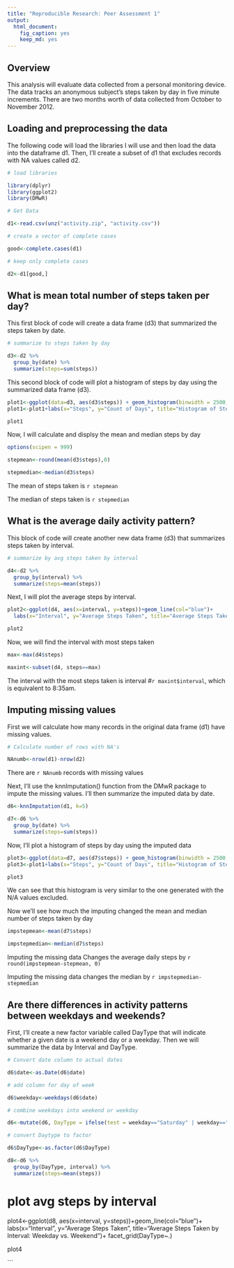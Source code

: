 ```yaml
---
title: "Reproducible Research: Peer Assessment 1"
output: 
  html_document:
    fig_caption: yes
    keep_md: yes
---
```

## Overview

This analysis will evaluate data collected from a personal monitoring device.  The data tracks an anonymous subject's steps taken by day in five minute increments.  There are two months worth of data collected from October to November 2012.

## Loading and preprocessing the data

The following code will load the libraries I will use and then load the data into the dataframe d1. Then, I'll create a subset of d1 that excludes records with NA values called d2.

```r

# load libraries

library(dplyr)
library(ggplot2)
library(DMwR)

# Get Data

d1<-read.csv(unz("activity.zip", "activity.csv"))

# create a vector of complete cases

good<-complete.cases(d1)

# keep only complete cases

d2<-d1[good,]
```

## What is mean total number of steps taken per day?

This first block of code will create a data frame (d3) that summarized the steps taken by date.

```r

# summarize to steps taken by day

d3<-d2 %>%
  group_by(date) %>%
  summarize(steps=sum(steps))
```

This second block of code will plot a histogram of steps by day using the summarized data frame (d3).

```r

plot1<-ggplot(data=d3, aes(d3$steps)) + geom_histogram(binwidth = 2500, col="black", fill="blue")
plot1<-plot1+labs(x="Steps", y="Count of Days", title="Histogram of Steps per Day")

plot1

```

Now, I will calculate and displsy the mean and median steps by day


```r

options(scipen = 999)

stepmean<-round(mean(d3$steps),0)

stepmedian<-median(d3$steps)

```

The mean of steps taken is `r stepmean`

The median of steps taken is `r stepmedian`


## What is the average daily activity pattern?

This block of code will create another new data frame (d3) that summarizes steps taken by interval.

```r

# summarize by avg steps taken by interval

d4<-d2 %>%
  group_by(interval) %>%
  summarize(steps=mean(steps))
```

Next, I will plot the average steps by interval.

```r

plot2<-ggplot(d4, aes(x=interval, y=steps))+geom_line(col="blue")+
  labs(x="Interval", y="Average Steps Taken", title="Average Steps Taken by Interval")

plot2

```

Now, we will find the interval with most steps taken

```r

max<-max(d4$steps)

maxint<-subset(d4, steps==max)

```

The interval with the most steps taken is interval #`r maxint$interval`, which is equivalent to 8:35am.

## Imputing missing values

First we will calculate how many records in the original data frame (d1) have missing values.
 
```r

# Calculate number of rows with NA's

NAnumb<-nrow(d1)-nrow(d2)

```

There are `r NAnumb` records with missing values

Next, I'll use the knnImputation() function from the DMwR package to impute the missing values.  I'll then summarize the imputed data by date.

```r

d6<-knnImputation(d1, k=5)

d7<-d6 %>%
  group_by(date) %>%
  summarize(steps=sum(steps))
```

Now, I'll plot a histogram of steps by day using the imputed data

```r

plot3<-ggplot(data=d7, aes(d7$steps)) + geom_histogram(binwidth = 2500, col="black", fill="blue")
plot3<-plot1+labs(x="Steps", y="Count of Days", title="Histogram of Steps per Day - Imputed N/A")

plot3
```

We can see that this histogram is very similar to the one generated with the N/A values excluded.

Now we'll see how much the imputing changed the mean and median number of steps taken by day

```r

impstepmean<-mean(d7$steps)

impstepmedian<-median(d7$steps)

```

Imputing the missing data Changes the average daily steps by `r round(impstepmean-stepmean, 0)`

Imputing the missing data changes the median by `r impstepmedian-stepmedian`


## Are there differences in activity patterns between weekdays and weekends?

First, I'll create a new factor variable called DayType that will indicate whether a given date is a weekend day or a weekday.  Then we will summarize the data by Interval and DayType.

```r

# Convert date column to actual dates

d6$date<-as.Date(d6$date)

# add column for day of week

d6$weekday<-weekdays(d6$date)

# combine weekdays into weekend or weekday

d6<-mutate(d6, DayType = ifelse(test = weekday=="Saturday" | weekday=="Sunday", yes="Weekend", no="Weekday"))

# convert Daytype to factor

d6$DayType<-as.factor(d6$DayType)

d8<-d6 %>%
  group_by(DayType, interval) %>%
  summarize(steps=mean(steps))

```

# plot avg steps by interval

plot4<-ggplot(d8, aes(x=interval, y=steps))+geom_line(col="blue")+
  labs(x="Interval", y="Average Steps Taken", title="Average Steps Taken by Interval: Weekday vs. Weekend")+
  facet_grid(DayType~.)

plot4

```